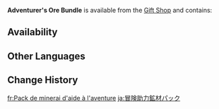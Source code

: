 {{Item Infobox
|id           = 115020
|type         = Bundles
|quality      = 3
|description  = Special supplies that are only handed out during a boom period. Cyrus and Wagner had an all-night drinking contest, resulting in this excess of ore at the Guild.
|source1      = [[Gift Shop]] for a limited time
}}
'''Adventurer's Ore Bundle''' is available from the [[Gift Shop]] and contains:
{{Card|Mystic Enhancement Ore|25|stars=1}}{{Card|Mora|30,000|stars=1}}

==Availability==
{{Gift Shop History}}

==Other Languages==
{{Other Languages
|en      = Adventurer's Ore Bundle
|zhs     = 冒险助力矿材包
|zhs_rm  = Màoxiǎn Zhùlì Kuàngcái Bāo
|zht     = 冒險助力礦材包
|zht_rm  = Màoxiǎn Zhùlì Kuàngcái Bāo
|zh_tl   = Adventure Ore Material Support Bundle
|ja      = 冒険助力鉱材パック
|ja_rm   = Bouken Joryoku Kouzai Pakku{{Assumed}}
|ja_tl   = Adventure Support Ore Material Pack
|ko      = 모험 조력 광석 패키지
|ko_tl   = Adventure Support Ore Package
|es      = Paquete de minerales del aventurero
|es_tl   = Adventurer's Mineral Package
|fr      = Pack de minerai d'aide à l'aventure
|fr_tl   = Adventure Help Ore Pack
|ru      = Набор руды приключенца
|ru_tl   = Adventure Ore Pack
|th      = แพ็กวัสดุแร่ช่วยเหลือการผจญภัย
|th_rm   = 
|th_tl   = 
|vi      = Túi Khoáng Sản Hỗ Trợ Mạo Hiểm
|vi_tl   = 
|de      = Beistandserzpaket
|de_tl   = Ore Support Pack
|id      = Adventurer's Ore Bundle
|pt      = Pacote de Suporte de Minérios do Aventureiro
|pt_tl   = 
|tr      = Maceracının Cevher Paketi
|tr_tl   = Adventurer's Ore Pack
|it      = Bundle di minerali dell'avventuriere
|it_tl   = 
}}

==Change History==
{{Change History|1.1}}

[[fr:Pack de minerai d'aide à l'aventure]]
[[ja:冒険助力鉱材パック]]